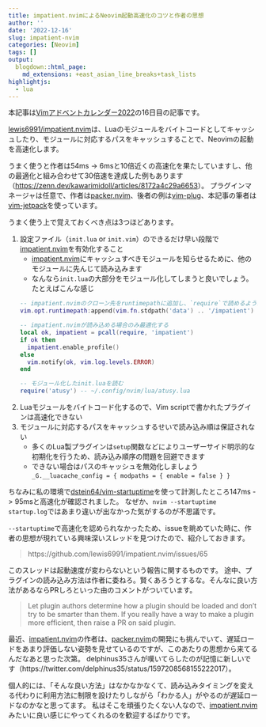 ```yaml
---
title: impatient.nvimによるNeovim起動高速化のコツと作者の思想
author: ''
date: '2022-12-16'
slug: impatient-nvim
categories: [Neovim]
tags: []
output:
  blogdown::html_page:
    md_extensions: +east_asian_line_breaks+task_lists
highlightjs:
  - lua
---
```


本記事は[Vimアドベントカレンダー2022](https://qiita.com/advent-calendar/2022/vim)の16日目の記事です。

[lewis6991/impatient.nvim][impatient.nvim]は、Luaのモジュールをバイトコードとしてキャッシュしたり、モジュールに対応するパスをキャッシュすることで、Neovimの起動を高速化します。

うまく使うと作者は54ms -> 6msと10倍近くの高速化を果たしていますし、他の最適化と組み合わせて30倍速を達成した例もあります（<https://zenn.dev/kawarimidoll/articles/8172a4c29a6653>）。
プラグインマネージャは任意で、作者は[packer.nvim]、後者の例は[vim-plug](https://github.com/junegunn/vim-plug)、本記事の筆者は[vim-jetpack](https://github.com/tani/vim-jetpack)を使っています。

うまく使う上で覚えておくべき点は3つほどあります。

1. 設定ファイル（`init.lua` or `init.vim`）のできるだけ早い段階で[impatient.nvim]を有効化すること
   - [impatient.nvim]にキャッシュすべきモジュールを知らせるために、他のモジュールに先んじて読み込みます
   - なんなら`init.lua`の大部分をモジュール化してしまうと良いでしょう。たとえばこんな感じ

    ``` lua
    -- impatient.nvimのクローン先をruntimepathに追加し、`require`で読めるようにする
    vim.opt.runtimepath:append(vim.fn.stdpath('data') .. '/impatient')

    -- impatient.nvimが読み込める場合のみ最適化する
    local ok, impatient = pcall(require, 'impatient')
    if ok then
      impatient.enable_profile()
    else
      vim.notify(ok, vim.log.levels.ERROR)
    end

    -- モジュール化したinit.luaを読む
    require('atusy') -- ~/.config/nvim/lua/atusy.lua
    ```

2. Luaモジュールをバイトコード化するので、Vim scriptで書かれたプラグインは高速化できない
3. モジュールに対応するパスをキャッシュするせいで読み込み順は保証されない
    - 多くのLua製プラグインは`setup`関数などによりユーザーサイド明示的な初期化を行うため、読み込み順序の問題を回避できます
    - できない場合はパスのキャッシュを無効化しましょう `_G.__luacache_config = { modpaths = { enable = false } }`

ちなみに私の環境で[dstein64/vim-startuptime](https://github.com/dstein64/vim-startuptime)を使って計測したところ147ms -> 95msと高速化が確認されました。
なぜか、`nvim --startuptime startup.log`ではあまり違いが出なかった気がするのが不思議です。

`--startuptime`で高速化を認められなかったため、issueを眺めていた時に、作者の思想が現れている興味深いスレッドを見つけたので、紹介しておきます。

> https://github.com/lewis6991/impatient.nvim/issues/65

このスレッドは起動速度が変わらないという報告に関するものです。
途中、プラグインの読み込み方法は作者に委ねろ。賢くあろうとするな。そんなに良い方法があるならPRしろといった由のコメントがついています。

> Let plugin authors determine how a plugin should be loaded and don't try to be smarter than them. If you really have a way to make a plugin more efficient, then raise a PR on said plugin.

最近、[impatient.nvim]の作者は、[packer.nvim]の開発にも挑んでいて、遅延ロードをあまり評価しない姿勢を見せているのですが、このあたりの思想から来てるんだなあと思った次第。
delphinus35さんが嘆いてらしたのが記憶に新しいです（https://twitter.com/delphinus35/status/1597208568155222017）。

個人的には、「そんな良い方法」はなかなかなくて、読み込みタイミングを変える代わりに利用方法に制限を設けたりしながら「わかる人」がやるのが遅延ロードなのかなと思ってます。
私はそこを頑張りたくない人なので、[impatient.nvim]みたいに良い感じにやってくれるのを歓迎するばかりです。

[impatient.nvim]: https://github.com/lewis6991/impatient.nvim
[packer.nvim]: https://github.com/wbthomason/packer.nvim
